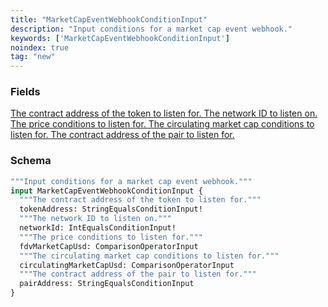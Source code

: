 ```yaml
---
title: "MarketCapEventWebhookConditionInput"
description: "Input conditions for a market cap event webhook."
keywords: ['MarketCapEventWebhookConditionInput']
noindex: true
tag: "new"
---
```


### Fields

<a href="/api-reference/types/stringequalsconditioninput">
  <ResponseField name="tokenAddress" type="StringEqualsConditionInput!" required>
    The contract address of the token to listen for.
  </ResponseField>
</a>

<a href="/api-reference/types/intequalsconditioninput">
  <ResponseField name="networkId" type="IntEqualsConditionInput!" required>
    The network ID to listen on.
  </ResponseField>
</a>

<a href="/api-reference/types/comparisonoperatorinput">
  <ResponseField name="fdvMarketCapUsd" type="ComparisonOperatorInput">
    The price conditions to listen for.
  </ResponseField>
</a>

<a href="/api-reference/types/comparisonoperatorinput">
  <ResponseField name="circulatingMarketCapUsd" type="ComparisonOperatorInput">
    The circulating market cap conditions to listen for.
  </ResponseField>
</a>

<a href="/api-reference/types/stringequalsconditioninput">
  <ResponseField name="pairAddress" type="StringEqualsConditionInput">
    The contract address of the pair to listen for.
  </ResponseField>
</a>

### Schema


```graphql 
"""Input conditions for a market cap event webhook."""
input MarketCapEventWebhookConditionInput {
  """The contract address of the token to listen for."""
  tokenAddress: StringEqualsConditionInput!
  """The network ID to listen on."""
  networkId: IntEqualsConditionInput!
  """The price conditions to listen for."""
  fdvMarketCapUsd: ComparisonOperatorInput
  """The circulating market cap conditions to listen for."""
  circulatingMarketCapUsd: ComparisonOperatorInput
  """The contract address of the pair to listen for."""
  pairAddress: StringEqualsConditionInput
}
```

